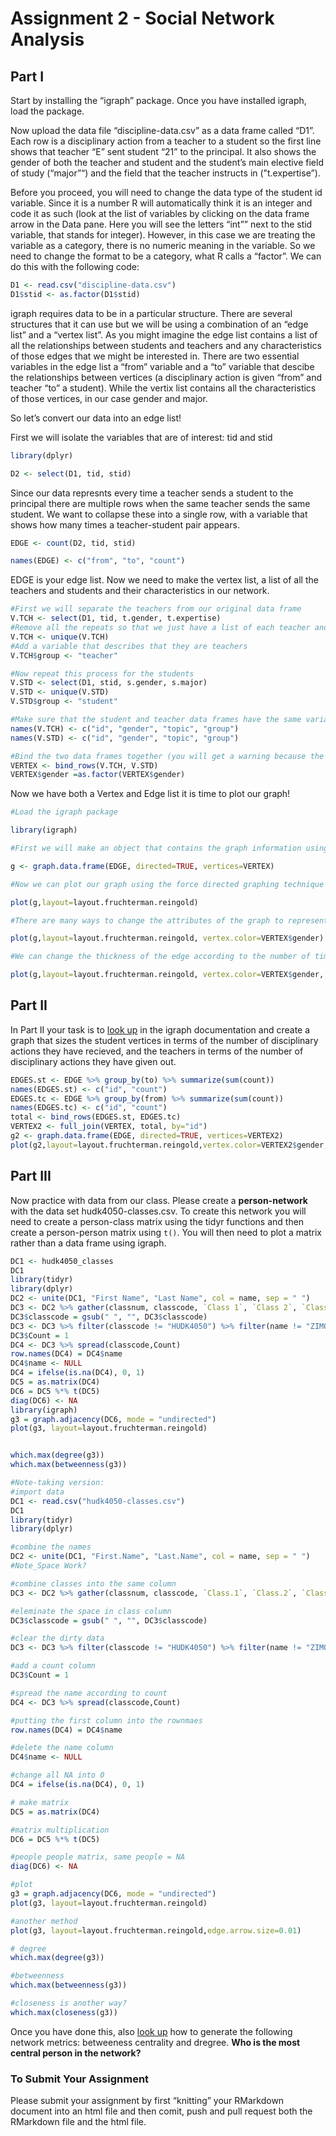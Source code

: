 # Assignment 2 - Social Network Analysis

## Part I
Start by installing the "igraph" package. Once you have installed igraph, load the package.

Now upload the data file "discipline-data.csv" as a data frame called "D1". Each row is a disciplinary action from a teacher to a student so the first line shows that teacher "E" sent student "21" to the principal. It also shows the gender of both the teacher and student and the student's main elective field of study ("major"") and the field that the teacher instructs in ("t.expertise").

Before you proceed, you will need to change the data type of the student id variable. Since it is a number R will automatically think it is an integer and code it as such (look at the list of variables by clicking on the data frame arrow in the Data pane. Here you will see the letters "int"" next to the stid variable, that stands for integer). However, in this case we are treating the variable as a category, there is no numeric meaning in the variable. So we need to change the format to be a category, what R calls a "factor". We can do this with the following code:

```r
D1 <- read.csv("discipline-data.csv")
D1$stid <- as.factor(D1$stid)
```

igraph requires data to be in a particular structure. There are several structures that it can use but we will be using a combination of an "edge list" and a "vertex list". As you might imagine the edge list contains a list of all the relationships between students and teachers and any characteristics of those edges that we might be interested in. There are two essential variables in the edge list a "from" variable and a "to" variable that descibe the relationships between vertices (a disciplinary action is given "from" and teacher "to" a student). While the vertix list contains all the characteristics of those vertices, in our case gender and major.

So let's convert our data into an edge list!

First we will isolate the variables that are of interest: tid and stid

```r
library(dplyr)

D2 <- select(D1, tid, stid)
```

Since our data represnts every time a teacher sends a student to the principal there are multiple rows when the same teacher sends the same student. We want to collapse these into a single row, with a variable that shows how many times a teacher-student pair appears.

```r

EDGE <- count(D2, tid, stid)

names(EDGE) <- c("from", "to", "count")

```

EDGE is your edge list. Now we need to make the vertex list, a list of all the teachers and students and their characteristics in our network.

```r

#First we will separate the teachers from our original data frame
V.TCH <- select(D1, tid, t.gender, t.expertise)
#Remove all the repeats so that we just have a list of each teacher and their characteristics
V.TCH <- unique(V.TCH)
#Add a variable that describes that they are teachers
V.TCH$group <- "teacher"

#Now repeat this process for the students
V.STD <- select(D1, stid, s.gender, s.major)
V.STD <- unique(V.STD)
V.STD$group <- "student"

#Make sure that the student and teacher data frames have the same variables names
names(V.TCH) <- c("id", "gender", "topic", "group")
names(V.STD) <- c("id", "gender", "topic", "group")

#Bind the two data frames together (you will get a warning because the teacher data frame has 5 types of id (A,B,C,D,E) and the student has 25 (1-30), this isn't a problem)
VERTEX <- bind_rows(V.TCH, V.STD)
VERTEX$gender =as.factor(VERTEX$gender)
```

Now we have both a Vertex and Edge list it is time to plot our graph!

```r
#Load the igraph package

library(igraph)

#First we will make an object that contains the graph information using our two dataframes EDGE and VERTEX. Notice that we have made "directed = TRUE" - our graph is directed since discipline is being given from a teacher to a student.

g <- graph.data.frame(EDGE, directed=TRUE, vertices=VERTEX)

#Now we can plot our graph using the force directed graphing technique - our old friend Fruchertman-Reingold!

plot(g,layout=layout.fruchterman.reingold)

#There are many ways to change the attributes of the graph to represent different characteristics of the newtork. For example, we can color the nodes according to gender.

plot(g,layout=layout.fruchterman.reingold, vertex.color=VERTEX$gender)

#We can change the thickness of the edge according to the number of times a particular teacher has sent a particular student to the principal.

plot(g,layout=layout.fruchterman.reingold, vertex.color=VERTEX$gender, edge.width=EDGE$count)

````

## Part II

In Part II your task is to [look up](http://igraph.org/r/) in the igraph documentation and create a graph that sizes the student vertices in terms of the number of disciplinary actions they have recieved, and the teachers in terms of the number of disciplinary actions they have given out.

```r
EDGES.st <- EDGE %>% group_by(to) %>% summarize(sum(count))
names(EDGES.st) <- c("id", "count")
EDGES.tc <- EDGE %>% group_by(from) %>% summarize(sum(count))
names(EDGES.tc) <- c("id", "count")
total <- bind_rows(EDGES.st, EDGES.tc)
VERTEX2 <- full_join(VERTEX, total, by="id")
g2 <- graph.data.frame(EDGE, directed=TRUE, vertices=VERTEX2) 
plot(g2,layout=layout.fruchterman.reingold,vertex.color=VERTEX2$gender, edge.arrow.size=0.1, vertex.size=VERTEX2$count + 20)

```



## Part III

Now practice with data from our class. Please create a **person-network** with the data set hudk4050-classes.csv. To create this network you will need to create a person-class matrix using the tidyr functions and then create a person-person matrix using `t()`. You will then need to plot a matrix rather than a data frame using igraph.

```r

DC1 <- hudk4050_classes
DC1
library(tidyr)
library(dplyr)
DC2 <- unite(DC1, "First Name", "Last Name", col = name, sep = " ")
DC3 <- DC2 %>% gather(classnum, classcode, `Class 1`, `Class 2`, `Class 3`, `Class 4`, `Class 5`, `Class 6`) %>% select(-c(classnum))
DC3$classcode = gsub(" ", "", DC3$classcode)
DC3 <- DC3 %>% filter(classcode != "HUDK4050") %>% filter(name != "ZIMO CHEN")
DC3$Count = 1
DC4 <- DC3 %>% spread(classcode,Count)
row.names(DC4) = DC4$name
DC4$name <- NULL
DC4 = ifelse(is.na(DC4), 0, 1)
DC5 = as.matrix(DC4)
DC6 = DC5 %*% t(DC5)
diag(DC6) <- NA
library(igraph)
g3 = graph.adjacency(DC6, mode = "undirected")
plot(g3, layout=layout.fruchterman.reingold)


which.max(degree(g3))
which.max(betweenness(g3))

#Note-taking version:
#import data
DC1 <- read.csv("hudk4050-classes.csv")
DC1
library(tidyr)
library(dplyr)

#combine the names
DC2 <- unite(DC1, "First.Name", "Last.Name", col = name, sep = " ")
#Note_Space Work?

#combine classes into the same column
DC3 <- DC2 %>% gather(classnum, classcode, `Class.1`, `Class.2`, `Class.3`, `Class.4`, `Class.5`, `Class.6`) %>% select(-c(classnum))

#eleminate the space in class column
DC3$classcode = gsub(" ", "", DC3$classcode)

#clear the dirty data
DC3 <- DC3 %>% filter(classcode != "HUDK4050") %>% filter(name != "ZIMO CHEN")

#add a count column
DC3$Count = 1

#spread the name according to count
DC4 <- DC3 %>% spread(classcode,Count)

#putting the first column into the rownmaes
row.names(DC4) = DC4$name

#delete the name column
DC4$name <- NULL

#change all NA into 0
DC4 = ifelse(is.na(DC4), 0, 1)

# make matrix
DC5 = as.matrix(DC4)

#matrix multiplication
DC6 = DC5 %*% t(DC5)

#people people matrix, same people = NA
diag(DC6) <- NA

#plot 
g3 = graph.adjacency(DC6, mode = "undirected")
plot(g3, layout=layout.fruchterman.reingold)

#another method
plot(g3, layout=layout.fruchterman.reingold,edge.arrow.size=0.01)

# degree
which.max(degree(g3))

#betweenness
which.max(betweenness(g3))

#closeness is another way?
which.max(closeness(g3))


```

Once you have done this, also [look up](http://igraph.org/r/) how to generate the following network metrics: betweeness centrality and dregree. **Who is the most central person in the network?**

### To Submit Your Assignment

Please submit your assignment by first "knitting" your RMarkdown document into an html file and then comit, push and pull request both the RMarkdown file and the html file.
